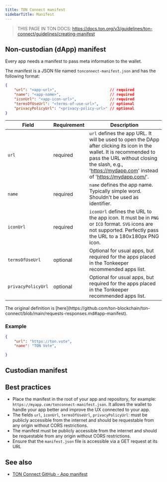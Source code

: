 ```yaml
---
title: TON Connect manifest
sidebarTitle: Manifest
---
```



> THIS PAGE IN TON DOCS: https://docs.ton.org/v3/guidelines/ton-connect/guidelines/creating-manifest

## Non-custodian (dApp) manifest

Every app needs a manifest to pass meta information to the wallet.

The manifest is a JSON file named `tonconnect-manifest.json` and has the following format:

```json
{
    "url": "<app-url>",                        // required
    "name": "<app-name>",                      // required
    "iconUrl": "<app-icon-url>",               // required
    "termsOfUseUrl": "<terms-of-use-url>",     // optional
    "privacyPolicyUrl": "<privacy-policy-url>" // optional
}
```

|Field|Requirement| Description                                                                                                                                                                                                      |
|---|---|------------------------------------------------------------------------------------------------------------------------------------------------------------------------------------------------------------------|
|`url` |required| `url` defines the app URL.  It will be used to open the DApp after clicking its icon in the wallet. It is recommended to pass the URL without closing the slash, e.g., 'https://mydapp.com' instead of 'https://mydapp.com/'. |
| `name`|required| `name` defines the app name. Typically simple word. Shouldn't be used as identifier.                                                                                                                             |
| `iconUrl`| required | `iconUrl` defines the URL to the app icon. It must be in `PNG` or `ICO` format. `SVG` icons are not supported. Perfectly pass the URL to a 180x180px PNG icon.                                                                   |
| `termsOfUseUrl` |optional| Optional for usual apps, but required for the apps placed in the Tonkeeper recommended apps list.                                                                                                       |
| `privacyPolicyUrl` | optional | Optional for usual apps, but required for the apps placed in the Tonkeeper recommended apps list.                                                                                                       |

<Aside>
The original definition is [here](https://github.com/ton-blockchain/ton-connect/blob/main/requests-responses.md#app-manifest).
</Aside>

### Example

```json
{
    "url": "https://ton.vote",
    "name": "TON Vote",

}
```

## Custodian manifest

## Best practices

- Place the manifest in the root of your app and repository, for example: `https://myapp.com/tonconnect-manifest.json`. It allows the wallet to handle your app better and improve the UX connected to your app.
- The fields `url`, `iconUrl`, `termsOfUseUrl`, `privacyPolicyUrl`: must be publicly accessible from the internet and should be requestable from any origin without CORS restrictions.
- The manifest must be publicly accessible from the internet and should be requestable from any origin without CORS restrictions.
- Ensure that the `manifest.json` file is accessible via a GET request at its URL

## See also
- [TON Connect GitHub - App manifest](https://github.com/ton-blockchain/ton-connect/blob/main/requests-responses.md#app-manifest)

